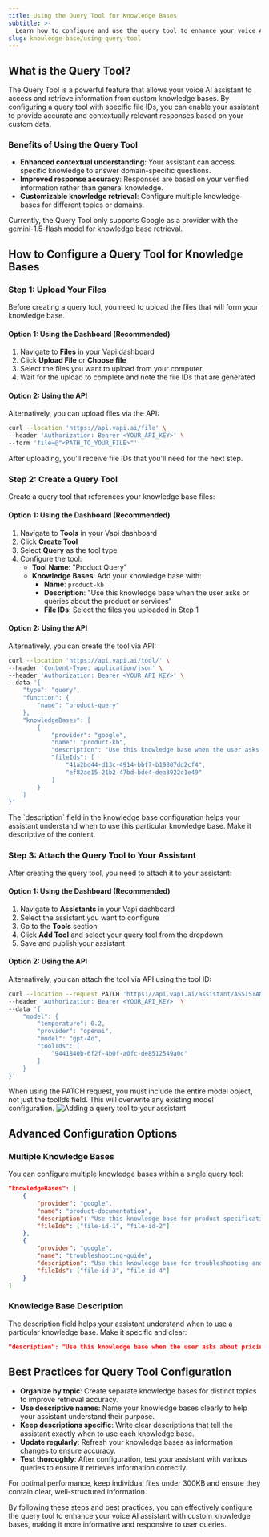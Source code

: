 ```yaml
---
title: Using the Query Tool for Knowledge Bases
subtitle: >-
  Learn how to configure and use the query tool to enhance your voice AI assistants with custom knowledge bases.
slug: knowledge-base/using-query-tool
---
```


## **What is the Query Tool?**

The Query Tool is a powerful feature that allows your voice AI assistant to access and retrieve information from custom knowledge bases. By configuring a query tool with specific file IDs, you can enable your assistant to provide accurate and contextually relevant responses based on your custom data.

### **Benefits of Using the Query Tool**

- **Enhanced contextual understanding**: Your assistant can access specific knowledge to answer domain-specific questions.
- **Improved response accuracy**: Responses are based on your verified information rather than general knowledge.
- **Customizable knowledge retrieval**: Configure multiple knowledge bases for different topics or domains.

<Info>
  Currently, the Query Tool only supports Google as a provider with the
  gemini-1.5-flash model for knowledge base retrieval.
</Info>

## **How to Configure a Query Tool for Knowledge Bases**

### **Step 1: Upload Your Files**

Before creating a query tool, you need to upload the files that will form your knowledge base.

#### Option 1: Using the Dashboard (Recommended)

1. Navigate to **Files** in your Vapi dashboard
2. Click **Upload File** or **Choose file**
3. Select the files you want to upload from your computer
4. Wait for the upload to complete and note the file IDs that are generated

#### Option 2: Using the API

Alternatively, you can upload files via the API:

```bash
curl --location 'https://api.vapi.ai/file' \
--header 'Authorization: Bearer <YOUR_API_KEY>' \
--form 'file=@"<PATH_TO_YOUR_FILE>"'
```

After uploading, you'll receive file IDs that you'll need for the next step.

### **Step 2: Create a Query Tool**

Create a query tool that references your knowledge base files:

#### Option 1: Using the Dashboard (Recommended)

1. Navigate to **Tools** in your Vapi dashboard
2. Click **Create Tool**
3. Select **Query** as the tool type
4. Configure the tool:
   - **Tool Name**: "Product Query"
   - **Knowledge Bases**: Add your knowledge base with:
     - **Name**: `product-kb`
     - **Description**: "Use this knowledge base when the user asks or queries about the product or services"
     - **File IDs**: Select the files you uploaded in Step 1

#### Option 2: Using the API

Alternatively, you can create the tool via API:

```bash
curl --location 'https://api.vapi.ai/tool/' \
--header 'Content-Type: application/json' \
--header 'Authorization: Bearer <YOUR_API_KEY>' \
--data '{
    "type": "query",
    "function": {
        "name": "product-query"
    },
    "knowledgeBases": [
        {
            "provider": "google",
            "name": "product-kb",
            "description": "Use this knowledge base when the user asks or queries about the product or services",
            "fileIds": [
                "41a2bd44-d13c-4914-bbf7-b19807dd2cf4",
                "ef82ae15-21b2-47bd-bde4-dea3922c1e49"
            ]
        }
    ]
}'
```

<Note>
  The `description` field in the knowledge base configuration helps your
  assistant understand when to use this particular knowledge base. Make it
  descriptive of the content.
</Note>

### **Step 3: Attach the Query Tool to Your Assistant**

After creating the query tool, you need to attach it to your assistant:

#### Option 1: Using the Dashboard (Recommended)

1. Navigate to **Assistants** in your Vapi dashboard
2. Select the assistant you want to configure
3. Go to the **Tools** section
4. Click **Add Tool** and select your query tool from the dropdown
5. Save and publish your assistant

#### Option 2: Using the API

Alternatively, you can attach the tool via API using the tool ID:

```bash
curl --location --request PATCH 'https://api.vapi.ai/assistant/ASSISTANT_ID' \
--header 'Authorization: Bearer <YOUR_API_KEY>' \
--data '{
    "model": {
        "temperature": 0.2,
        "provider": "openai",
        "model": "gpt-4o",
        "toolIds": [
            "9441840b-6f2f-4b0f-a0fc-de8512549a0c"
        ]
    }
}'
```

<Warning>
  When using the PATCH request, you must include the entire model object, not
  just the toolIds field. This will overwrite any existing model configuration.
</Warning>

<Frame caption="Adding a query tool to your assistant">
  <img
    src="../static/images/knowledge-base/query-tool.png"
    alt="Adding a query tool to your assistant"
  />
</Frame>

## **Advanced Configuration Options**

### **Multiple Knowledge Bases**

You can configure multiple knowledge bases within a single query tool:

```json
"knowledgeBases": [
    {
        "provider": "google",
        "name": "product-documentation",
        "description": "Use this knowledge base for product specifications and features",
        "fileIds": ["file-id-1", "file-id-2"]
    },
    {
        "provider": "google",
        "name": "troubleshooting-guide",
        "description": "Use this knowledge base for troubleshooting and support questions",
        "fileIds": ["file-id-3", "file-id-4"]
    }
]
```

### **Knowledge Base Description**

The description field helps your assistant understand when to use a particular knowledge base. Make it specific and clear:

```json
"description": "Use this knowledge base when the user asks about pricing, subscription plans, or billing information"
```

## **Best Practices for Query Tool Configuration**

- **Organize by topic**: Create separate knowledge bases for distinct topics to improve retrieval accuracy.
- **Use descriptive names**: Name your knowledge bases clearly to help your assistant understand their purpose.
- **Keep descriptions specific**: Write clear descriptions that tell the assistant exactly when to use each knowledge base.
- **Update regularly**: Refresh your knowledge bases as information changes to ensure accuracy.
- **Test thoroughly**: After configuration, test your assistant with various queries to ensure it retrieves information correctly.

<Tip>
  For optimal performance, keep individual files under 300KB and ensure they
  contain clear, well-structured information.
</Tip>

By following these steps and best practices, you can effectively configure the query tool to enhance your voice AI assistant with custom knowledge bases, making it more informative and responsive to user queries.
